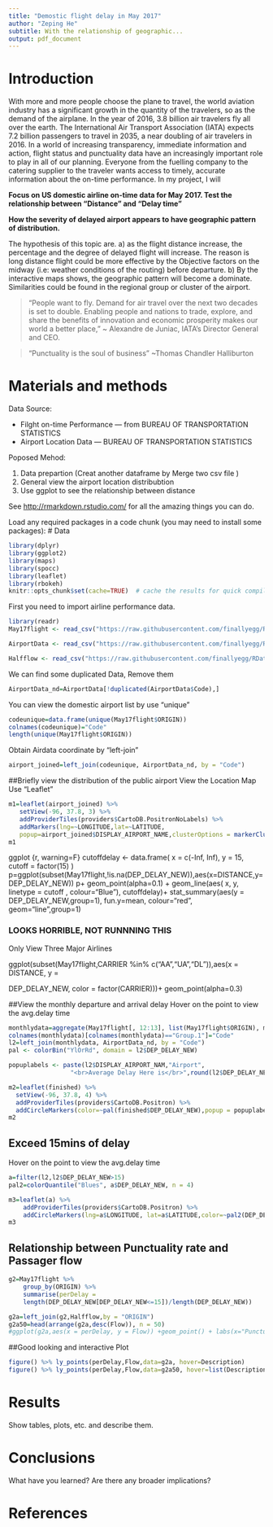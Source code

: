 ```yaml
---
title: "Demostic flight delay in May 2017"
author: "Zeping He"
subtitle: With the relationship of geographic...
output: pdf_document
---
```



# Introduction
With more and more people choose the plane to travel, the world aviation industry has a significant growth in the quantity of the travelers, so as the demand of the airplane. In the year of 2016, 3.8 billion air travelers fly all over the earth. The International Air Transport Association (IATA) expects 7.2 billion passengers to travel in 2035, a near doubling of air travelers in 2016. In a world of increasing transparency, immediate information and action, flight status and punctuality data have an increasingly important role to play in all of our planning. Everyone from the fuelling company to the catering supplier to the traveler wants access to timely, accurate information about the on-time performance. In my project, I will 

**Focus on US domestic airline on-time data for May 2017. Test the relationship between "Distance" and "Delay time"**

**How the severity of delayed airport appears to have geographic pattern of distribution.**

The hypothesis of this topic are. a) as the flight distance increase, the percentage and the degree of delayed flight will increase. The reason is long distance flight could be more effective by the Objective factors on the midway (i.e: weather conditions of the routing) before departure.  b) By the interactive maps shows, the geographic pattern will become a dominate. Similarities could be found in the regional group or cluster of the airport. 

> “People want to fly. Demand for air travel over the next two decades is set to double. Enabling people and nations to trade, explore, and share the benefits of innovation and economic prosperity makes our world a better place,”   ~ Alexandre de Juniac, IATA’s Director General and CEO. 


> “Punctuality is the soul of business” ~Thomas Chandler Halliburton 

# Materials and methods

Data Source:

* Filght on-time Performance --- from BUREAU OF TRANSPORTATION STATISTICS
* Airport Location Data --- BUREAU OF TRANSPORTATION STATISTICS

Poposed Mehod:

1. Data prepartion (Creat another dataframe by Merge two csv file )
2. General view the airport location distribubtion
3. Use ggplot to see the relationship between distance 

See [http://rmarkdown.rstudio.com/](http://rmarkdown.rstudio.com/) for all the amazing things you can do.

Load any required packages in a code chunk (you may need to install some packages):
# Data
```r
library(dplyr)
library(ggplot2)
library(maps)
library(spocc)
library(leaflet)
library(rbokeh)
knitr::opts_chunk$set(cache=TRUE)  # cache the results for quick compiling
```

First you need to import airline performance data.
```r
library(readr)
May17flight <- read_csv("https://raw.githubusercontent.com/finallyegg/RDataScience_Project/master/data/May17flight.csv")

AirportData <- read_csv("https://raw.githubusercontent.com/finallyegg/RDataScience_Project/master/data/AirportData.csv")

Halfflow <- read_csv("https://raw.githubusercontent.com/finallyegg/RDataScience_Project/master/data/Halfflow.csv")

```

We can find some duplicated Data, Remove them
```r
AirportData_nd=AirportData[!duplicated(AirportData$Code),]
```

You can view the domestic airport list by use "unique"
```r
codeunique=data.frame(unique(May17flight$ORIGIN))
colnames(codeunique)="Code"
length(unique(May17flight$ORIGIN))
```

Obtain Airdata coordinate by "left-join"
```r
airport_joined=left_join(codeunique, AirportData_nd, by = "Code")

```
##Briefly view the distribution of the public airport
View the Location Map Use "Leaflet"
```r
m1=leaflet(airport_joined) %>% 
   setView(-96, 37.8, 3) %>% 
   addProviderTiles(providers$CartoDB.PositronNoLabels) %>%  
   addMarkers(lng=~LONGITUDE,lat=~LATITUDE,
   popup=airport_joined$DISPLAY_AIRPORT_NAME,clusterOptions = markerClusterOptions())
m1
```

ggplot
{r, warning=F}
cutoffdelay <- data.frame( x = c(-Inf, Inf), y = 15, cutoff = factor(15) )
p=ggplot(subset(May17flight,!is.na(DEP_DELAY_NEW)),aes(x=DISTANCE,y=DEP_DELAY_NEW))
p+
   geom_point(alpha=0.1) +
   geom_line(aes( x, y, linetype = cutoff , colour="Blue"), cutoffdelay)+
   stat_summary(aes(y = DEP_DELAY_NEW,group=1), fun.y=mean, colour="red", geom="line",group=1)



### LOOKS HORRIBLE, NOT RUNNNING THIS

Only View Three Major Airlines

ggplot(subset(May17flight,CARRIER %in% c("AA","UA","DL")),aes(x = DISTANCE, y = 

DEP_DELAY_NEW, color = factor(CARRIER)))+ geom_point(alpha=0.3)


##View the monthly departure and arrival delay 
Hover on the point to view the avg.delay time

```r
monthlydata=aggregate(May17flight[, 12:13], list(May17flight$ORIGIN), mean,na.rm=T)
colnames(monthlydata)[colnames(monthlydata)=="Group.1"]="Code"
l2=left_join(monthlydata, AirportData_nd, by = "Code")
pal <- colorBin("YlOrRd", domain = l2$DEP_DELAY_NEW)

```


```r
popuplabels <- paste(l2$DISPLAY_AIRPORT_NAM,"Airport",
                 "<br>Average Delay Here is</br>",round(l2$DEP_DELAY_NEW),"minutes")

m2=leaflet(finished) %>% 
  setView(-96, 37.8, 4) %>% 
  addProviderTiles(providers$CartoDB.Positron) %>%
  addCircleMarkers(color=~pal(finished$DEP_DELAY_NEW),popup = popuplabels,radius = ~sqrt(finished$Flow)*0.01)
m2
```

## Exceed 15mins of delay
Hover on the point to view the avg.delay time

```r
a=filter(l2,l2$DEP_DELAY_NEW>15) 
pal2=colorQuantile("Blues", a$DEP_DELAY_NEW, n = 4)
```



```r
m3=leaflet(a) %>% 
    addProviderTiles(providers$CartoDB.Positron) %>% 
    addCircleMarkers(lng=a$LONGITUDE, lat=a$LATITUDE,color=~pal2(DEP_DELAY_NEW),popup = popuplabels,radius = ~sqrt(finished$Flow))
m3
```

## Relationship between Punctuality rate and Passager flow
```r
g2=May17flight %>%
    group_by(ORIGIN) %>%
    summarise(perDelay =   
    length(DEP_DELAY_NEW[DEP_DELAY_NEW<=15])/length(DEP_DELAY_NEW))

g2a=left_join(g2,Halfflow,by = "ORIGIN")
g2a50=head(arrange(g2a,desc(Flow)), n = 50)
#ggplot(g2a,aes(x = perDelay, y = Flow)) +geom_point() + labs(x="Punctuality rate",y="Passager flow")
```

##Good looking and interactive Plot 
```r
figure() %>% ly_points(perDelay,Flow,data=g2a, hover=Description)
figure() %>% ly_points(perDelay,Flow,data=g2a50, hover=list(Description,Flow,perDelay))
```

# Results

Show tables, plots, etc. and describe them.

# Conclusions

What have you learned?  Are there any broader implications?

# References

